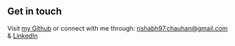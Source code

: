 ## Get in touch

Visit [my Github](https://github.com/Rc17git) or connect with me through: rishabh97.chauhan@gmail.com & [LinkedIn](https://www.linkedin.com/in/rishabh-chauhan-7401a8206/)
